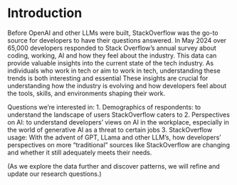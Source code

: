 # Introduction
Before OpenAI and other LLMs were built, StackOverflow was the go-to source for developers to have their questions answered. In May 2024 over 65,000 developers responded to Stack Overflow's annual survey about coding, working, AI and how they feel about the industry. 
This data can provide valuable insights into the current state of the tech industry. As individuals who work in tech or aim to work in tech, understanding these trends is both interesting and essential These insights are crucial for understanding how the industry is evolving and how developers feel about the tools, skills, and environments shaping their work. 

Questions we're interested in:
1. Demographics of respondents: to understand the landscape of users StackOverflow caters to
2. Perspectives on AI: to understand developers' views on AI in the workplace, especially in the world of generative AI as a threat to certain jobs
3. StackOverflow usage: With the advent of GPT, LLama and other LLM's, how developers' perspectives on more "traditional" sources like StackOverflow are changing and whether it still adequately meets their needs.

(As we explore the data further and discover patterns, we will refine and update our research questions.)
